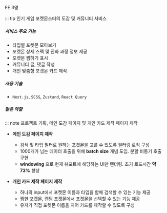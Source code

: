 FE 3명

::: tip 인기 게임 포켓몬스터의 도감 및 커뮤니티 서비스

##### 서비스 주요 기능

- 타입별 포켓몬 모아보기
- 포켓몬 상세 스펙 및 진화 과정 정보 제공
- 포켓몬 찜하기 표시
- 커뮤니티 글, 댓글 작성
- 개인 맞춤형 포켓몬 카드 제작

##### 사용 기술

- `Next.js`, `SCSS`, `Zustand`, `React Query`

##### 맡은 역할

::: note 프로젝트 기획, 메인 도감 페이지 및 개인 카드 제작 페이지 제작

- **메인 도감 페이지 제작**

  - 검색 및 타입 필터로 원하는 포켓몬을 고를 수 있도록 필터링 로직 구성
  - 1000개가 넘는 데이터 호출을 위해 **batch size** 개념 도입. 분할 비동기 호출 구현
  - **windowing** 으로 현재 뷰포트에 해당하는 UI만 렌더링. 초기 로드시간 **약 73%** 향상

- **개인 카드 제작 페이지 제작**

  - 하나의 input에서 포켓몬 이름과 타입을 함께 검색할 수 있는 기능 제공
  - 찜한 포켓몬, 랜덤 포켓몬에서 포켓몬을 선택할 수 있는 기능 제공
  - 유저가 직접 포켓몬 이름을 지어 카드를 제작할 수 있도록 구성
